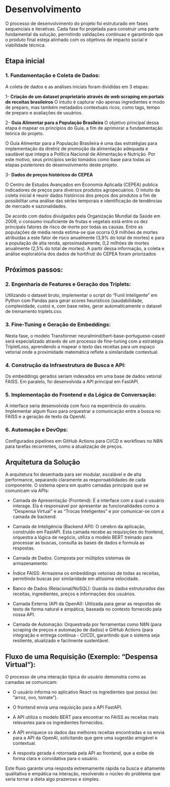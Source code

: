 # Desenvolvimento

O processo de desenvolvimento do projeto foi estruturado em fases sequenciais e iterativas. Cada fase foi projetada para construir uma parte fundamental da solução, permitindo validações contínuas e garantindo que o produto final esteja alinhado com os objetivos de impacto social e viabilidade técnica.

## Etapa inicial

### 1. Fundamentação e Coleta de Dados: 

A coleta de dados e as análises iniciais foram divididas em 3 etapas:

1- **Criação de um dataset proprietário através de web scraping em portais de receitas brasileiros**
O intuito é capturar não apenas ingredientes e modo de preparo, mas também metadados contextuais ricos, como tags, tempo de preparo e avaliações de usuários.

2- **Guia Alimentar para a População Brasileira**
O objetivo principal dessa etapa é mapear os princípios do Guia, a fim de aprimorar a fundamentação teórica do projeto.

O Guia Alimentar para a População Brasileira é uma das estratégias para implementação da diretriz de promoção da alimentação adequada e saudável que integra a Política Nacional de Alimentação e Nutrição. Por este motivo, seus princípios serão tomados como base para todas as etapas posteriores do desenvolvimento deste projeto.

3- **Dados de preços históricos do CEPEA**

O Centro de Estudos Avançados em Economia Aplicada (CEPEA) publica indicadores de preços para diversos produtos agropecuários. O intuito da coleta inicial é reunir dados históricos dos preços dos produtos a fim de possibilitar uma análise das séries temporais e identificação de tendências de mercado e sazonalidades.

De acordo com dados divulgados pela Organização Mundial da Saúde em 2009, o consumo insuficiente de frutas e vegetais está entre os dez principais fatores de risco de morte por todas as causas. Entre as populações de média renda estima-se que ocorra 0,9 milhões de mortes atribuídas a este fator de risco anualmente (3,9% do total de mortes) e para a população de alta renda, aproximadamente, 0,2 milhões de mortes anualmente (2,5% do total de mortes). 
A partir dessa informação, a coleta e análise exploratória dos dados de hortifruti do CEPEA foram priorizados

## Próximos passos:

### 2. Engenharia de Features e Geração dos Triplets: 

Utilizando o dataset bruto, implementar o script do "Funil Inteligente" em Python com Pandas para gerar scores heurísticos (saudabilidade, complexidade, custo) e, com base neles, gerar automaticamente o dataset de treinamento triplets.csv.

### 3. Fine-Tuning e Geração de Embeddings: 

Nesta fase, o modelo Transformer neuralmind/bert-base-portuguese-cased será especializado através de um processo de fine-tuning com a estratégia TripletLoss, aprendendo a mapear o texto das receitas para um espaço vetorial onde a proximidade matemática reflete a similaridade contextual.

### 4. Construção da Infraestrutura de Busca e API: 

Os embeddings gerados seriam indexados em uma base de dados vetorial FAISS. Em paralelo, foi desenvolvida a API principal em FastAPI.

### 5. Implementação do Frontend e da Lógica de Conversação: 

A interface seria desenvolvida com foco na experiência do usuário. Implementar algum fluxo para orquestrar a comunicação entre a busca no FAISS e a geração de texto da OpenAI.

### 6. Automação e DevOps: 

Configurados pipelines em GitHub Actions para CI/CD e workflows no N8N para tarefas recorrentes, como a atualização de preços.


## Arquitetura da Solução
A arquitetura foi desenhada para ser modular, escalável e de alta performance, separando claramente as responsabilidades de cada componente. O sistema opera em quatro camadas principais que se comunicam via APIs:

- Camada de Apresentação (Frontend): É a interface com a qual o usuário interage. Ela é responsável por apresentar as funcionalidades como a "Despensa Virtual" e as "Trocas Inteligentes" e por comunicar-se com a camada de backend.

- Camada de Inteligência (Backend API): O cérebro da aplicação, construído em FastAPI. Esta camada recebe as requisições do frontend, orquestra a lógica de negócio, utiliza o modelo BERT treinado para processar as buscas, consulta as bases de dados e formula as respostas.

- Camada de Dados: Composta por múltiplos sistemas de armazenamento:

- Índice FAISS: Armazena os embeddings vetoriais de todas as receitas, permitindo buscas por similaridade em altíssima velocidade.

- Banco de Dados (Relacional/NoSQL): Guarda os dados estruturados das receitas, ingredientes, preços e informações dos usuários.

- Camada Externa (API da OpenAI): Utilizada para gerar as respostas de texto de forma natural e empática, baseada no contexto fornecido pela nossa API.

- Camada de Automação: Orquestrada por ferramentas como N8N (para scraping de preços e automação de dados) e GitHub Actions (para integração e entrega contínua - CI/CD), garantindo que o sistema seja resiliente, atualizado e facilmente sustentável.

## Fluxo de uma Requisição (Exemplo: "Despensa Virtual"):
O processo de uma interação típica do usuário demonstra como as camadas se comunicam:

- O usuário informa no aplicativo React os ingredientes que possui (ex: "arroz, ovo, tomate").

- O frontend envia uma requisição para a API FastAPI.

- A API utiliza o modelo BERT para encontrar no FAISS as receitas mais relevantes para os ingredientes fornecidos.

- A API enriquece os dados das melhores receitas encontradas e os envia para a API da OpenAI, solicitando que gere uma sugestão amigável e contextual.

- A resposta gerada é retornada pela API ao frontend, que a exibe de forma clara e convidativa para o usuário.

Este fluxo garante uma resposta extremamente rápida na busca e altamente qualitativa e empática na interação, resolvendo o núcleo do problema que seria tornar a dieta algo prazeroso e simples.

